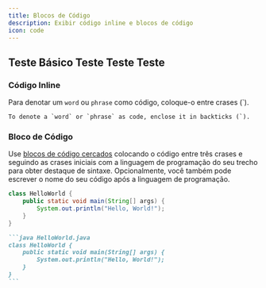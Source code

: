 ```yaml
---
title: Blocos de Código
description: Exibir código inline e blocos de código
icon: code
---
```


## Teste Básico Teste Teste Teste

### Código Inline

Para denotar um `word` ou `phrase` como código, coloque-o entre crases (\`).

```
To denote a `word` or `phrase` as code, enclose it in backticks (`).
```

### Bloco de Código

Use [blocos de código cercados](https://www.markdownguide.org/extended-syntax/#fenced-code-blocks) colocando o código entre três crases e seguindo as crases iniciais com a linguagem de programação do seu trecho para obter destaque de sintaxe. Opcionalmente, você também pode escrever o nome do seu código após a linguagem de programação.

```java HelloWorld.java
class HelloWorld {
    public static void main(String[] args) {
        System.out.println("Hello, World!");
    }
}
```

````md
```java HelloWorld.java
class HelloWorld {
    public static void main(String[] args) {
        System.out.println("Hello, World!");
    }
}
```
````
